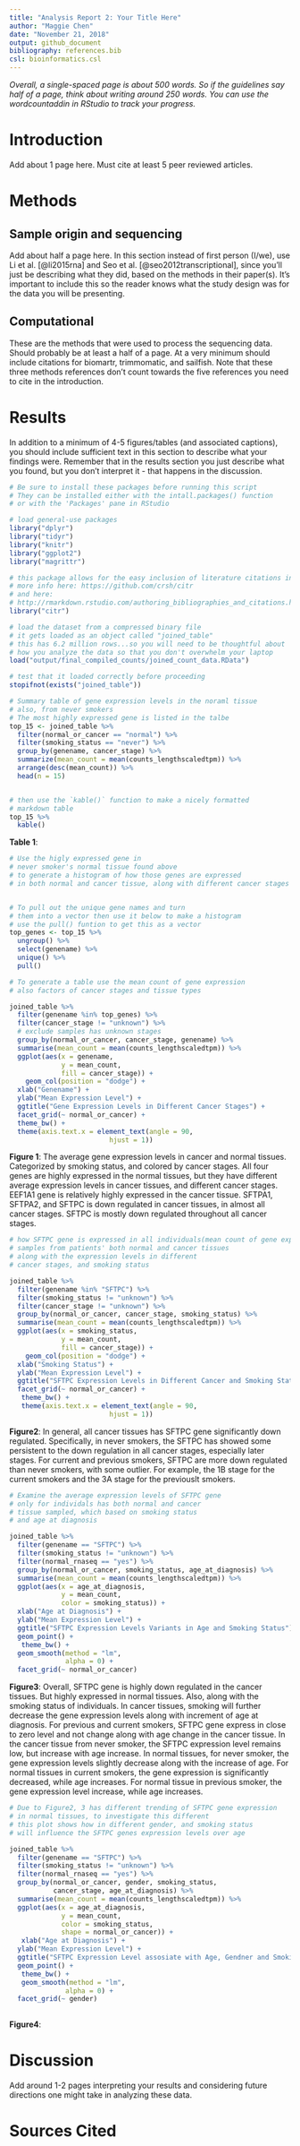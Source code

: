 ```yaml
---
title: "Analysis Report 2: Your Title Here"
author: "Maggie Chen"
date: "November 21, 2018"
output: github_document
bibliography: references.bib
csl: bioinformatics.csl
---
```


*Overall, a single-spaced page is about 500 words. So if the guidelines say half of a page, think about writing around 250 words. You can use the wordcountaddin in RStudio to track your progress.*

# Introduction

Add about 1 page here. Must cite at least 5 peer reviewed articles.

# Methods

## Sample origin and sequencing

Add about half a page here. In this section instead of first person (I/we), use Li et al. [@li2015rna] and Seo et al. [@seo2012transcriptional], since you'll just be describing what they did, based on the methods in their paper(s). It's important to include this so the reader knows what the study design was for the data you will be presenting.

## Computational

These are the methods that were used to process the sequencing data. Should probably be at least a half of a page. At a very minimum should include citations for biomartr, trimmomatic, and sailfish. Note that these three methods references don't count towards the five references you need to cite in the introduction.

# Results

In addition to a minimum of 4-5 figures/tables (and associated captions), you should include sufficient text in this section to describe what your findings were. Remember that in the results section you just describe what you found, but you don't interpret it - that happens in the discussion.

```r
# Be sure to install these packages before running this script
# They can be installed either with the intall.packages() function
# or with the 'Packages' pane in RStudio

# load general-use packages
library("dplyr")
library("tidyr")
library("knitr")
library("ggplot2")
library("magrittr")

# this package allows for the easy inclusion of literature citations in our Rmd
# more info here: https://github.com/crsh/citr
# and here:
# http://rmarkdown.rstudio.com/authoring_bibliographies_and_citations.html
library("citr")
```

```r
# load the dataset from a compressed binary file
# it gets loaded as an object called "joined_table"
# this has 6.2 million rows...so you will need to be thoughtful about
# how you analyze the data so that you don't overwhelm your laptop
load("output/final_compiled_counts/joined_count_data.RData")

# test that it loaded correctly before proceeding
stopifnot(exists("joined_table"))
```

```r
# Summary table of gene expression levels in the noraml tissue
# also, from never smokers
# The most highly expressed gene is listed in the talbe
top_15 <- joined_table %>%
  filter(normal_or_cancer == "normal") %>%
  filter(smoking_status == "never") %>%
  group_by(genename, cancer_stage) %>%
  summarize(mean_count = mean(counts_lengthscaledtpm)) %>%
  arrange(desc(mean_count)) %>%
  head(n = 15)


# then use the `kable()` function to make a nicely formatted
# markdown table
top_15 %>%
  kable()
```

**Table 1**: 




```r
# Use the higly expressed gene in
# never smoker's normal tissue found above 
# to generate a histogram of how those genes are expressed 
# in both normal and cancer tissue, along with different cancer stages 


# To pull out the unique gene names and turn
# them into a vector then use it below to make a histogram
# use the pull() funtion to get this as a vector
top_genes <- top_15 %>%
  ungroup() %>%
  select(genename) %>%
  unique() %>%
  pull()

# To generate a table use the mean count of gene expression
# also factors of cancer stages and tissue types

joined_table %>%
  filter(genename %in% top_genes) %>%
  filter(cancer_stage != "unknown") %>%
  # exclude samples has unknown stages
  group_by(normal_or_cancer, cancer_stage, genename) %>%
  summarise(mean_count = mean(counts_lengthscaledtpm)) %>%
  ggplot(aes(x = genename,
             y = mean_count,
             fill = cancer_stage)) +
    geom_col(position = "dodge") +
  xlab("Genename") +
  ylab("Mean Expression Level") +
  ggtitle("Gene Expression Levels in Different Cancer Stages") +
  facet_grid(~ normal_or_cancer) +
  theme_bw() +
  theme(axis.text.x = element_text(angle = 90,
                         hjust = 1))
```


**Figure 1**: The average gene expression levels in cancer and normal tissues. Categorized by smoking status, and colored by cancer stages. All four genes are highly expressed in the normal tissues, but they have different average expression levels in cancer tissues, and different cancer stages. EEF1A1 gene is relatively highly expressed in the cancer tissue. SFTPA1, SFTPA2, and SFTPC is down regulated in cancer tissues, in almost all cancer stages. SFTPC is mostly down regulated throughout all cancer stages. 

```r
# how SFTPC gene is expressed in all individuals(mean count of gene expression)
# samples from patients' both normal and cancer tissues
# along with the expression levels in different 
# cancer stages, and smoking status

joined_table %>%
  filter(genename %in% "SFTPC") %>%
  filter(smoking_status != "unknown") %>%
  filter(cancer_stage != "unknown") %>%
  group_by(normal_or_cancer, cancer_stage, smoking_status) %>%
  summarise(mean_count = mean(counts_lengthscaledtpm)) %>%
  ggplot(aes(x = smoking_status,
             y = mean_count,
             fill = cancer_stage)) +
    geom_col(position = "dodge") +
  xlab("Smoking Status") +
  ylab("Mean Expression Level") +
  ggtitle("SFTPC Expression Levels in Different Cancer and Smoking Status") +
  facet_grid(~ normal_or_cancer) +
   theme_bw() +
   theme(axis.text.x = element_text(angle = 90,
                         hjust = 1))
```

**Figure2**: In general, all cancer tissues has SFTPC gene significantly down regulated. Specifically, in never smokers, the SFTPC has showed some persistent to the down regulation in all cancer stages, especially later stages. For current and previous smokers, SFTPC are more down regulated than never smokers, with some outlier. For example, the 1B stage for the current smokers and the 3A stage for the previouslt smokers. 

```r
# Examine the average expression levels of SFTPC gene
# only for individals has both normal and cancer 
# tissue sampled, which based on smoking status
# and age at diagnosis

joined_table %>%
  filter(genename == "SFTPC") %>%
  filter(smoking_status != "unknown") %>%
  filter(normal_rnaseq == "yes") %>%
  group_by(normal_or_cancer, smoking_status, age_at_diagnosis) %>%
  summarise(mean_count = mean(counts_lengthscaledtpm)) %>%
  ggplot(aes(x = age_at_diagnosis,
             y = mean_count,
             color = smoking_status)) +
  xlab("Age at Diagnosis") +
  ylab("Mean Expression Level") +
  ggtitle("SFTPC Expression Levels Variants in Age and Smoking Status") +
  geom_point() +
   theme_bw() +
  geom_smooth(method = "lm",
              alpha = 0) +
  facet_grid(~ normal_or_cancer)

```

**Figure3**: Overall, SFTPC gene is highly down regulated in the cancer tissues. But highly expressed in normal tissues. Also, along with the smoking status of individuals. In cancer tissues, smoking will further decrease the gene expression levels along with increment of age at diagnosis. For previous and current smokers, SFTPC gene express in close to zero level and not change along with age change in the cancer tissue. In the cancer tissue from never smoker, the SFTPC expression level remains low, but increase with age increase. In normal tissues, for never smoker, the gene expression levels slightly decrease along with the increase of age. For normal tissues in current smokers, the gene expression is significantly decreased, while age increases. For normal tissue in previous smoker, the gene expression level increase, while age increases. 
 


```r

# Due to Figure2, 3 has different trending of SFTPC gene expression
# in normal tissues, to investigate this different
# this plot shows how in different gender, and smoking status
# will influence the SFTPC genes expression levels over age

joined_table %>%
  filter(genename == "SFTPC") %>%
  filter(smoking_status != "unknown") %>%
  filter(normal_rnaseq == "yes") %>%
  group_by(normal_or_cancer, gender, smoking_status,
           cancer_stage, age_at_diagnosis) %>%
  summarise(mean_count = mean(counts_lengthscaledtpm)) %>%
  ggplot(aes(x = age_at_diagnosis,
             y = mean_count,
             color = smoking_status,
             shape = normal_or_cancer)) +
   xlab("Age at Diagnosis") +
  ylab("Mean Expression Level") +
  ggtitle("SFTPC Expression Level assosiate with Age, Gendner and Smoking") +
  geom_point() +
   theme_bw() +
   geom_smooth(method = "lm",
              alpha = 0) +
  facet_grid(~ gender)
  
```


**Figure4**: 




# Discussion

Add around 1-2 pages interpreting your results and considering future directions one might take in analyzing these data.

# Sources Cited
